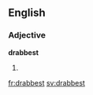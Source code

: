 ==English==

===Adjective===
'''drabbest'''

# {{en-superlative of|drab}}

[[fr:drabbest]]
[[sv:drabbest]]